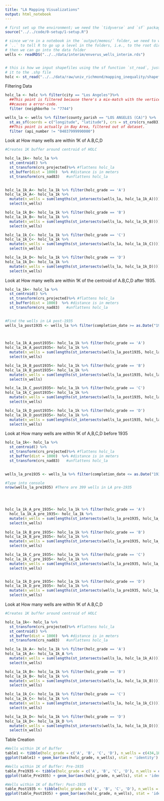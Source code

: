 ```yaml
---
title: "LA Mapping Visualizations"
output: html_notebook
---
```



```r
# first set up the environment; we need the `tidyverse` and `sf` packages
source("../../code/0-setup/1-setup.R")
```


```r
# since we're in a notebook in the `output/memos/` folder, we need to we use the
# `..` to tell R to go up a level in the folders, i.e., to the root directory,
# then we can go into the data folder
wells <- readRDS("../../data/interim/enverus_wells_interim.rds")


# this is how we input shapefiles using the sf function `st_read`, just point
# it to the .shp file
holc <- st_read("../../data/raw/univ_richmond/mapping_inequality/shapefile/holc_ad_data.shp")
```





Filtering Data

```r

holc_la <- holc %>% filter(city == "Los Angeles")%>%
  ##This point is filtered because there's a mix-match with the vertices, which
  ##causes a error-code. 
  filter (neighborho != "7744") 

wells_la <- wells %>% filter(county_parish == "LOS ANGELES (CA)") %>%
  st_as_sf(coords = c("longitude", "latitude"), crs = st_crs(crs_nad83))  %>%
  ##This point is actually in Bay Area, filtered out of dataset. 
  filter (api_number != "04037999990000")
```




Look at How many wells are within 1K of A.B,C,D  

```r
#Creates 1K buffer around centroid of HOLC

holc_la_1k<- holc_la %>%
  st_centroid() %>%
  st_transform(crs_projected)%>% #flattens holc_la
  st_buffer(dist = 1000)  %>% #distance is in meters
  st_transform(crs_nad83)   #unflattens holc_la
  

holc_la_1k_A<- holc_la_1k %>% filter(holc_grade == 'A') 
holc_la_1k_A<- holc_la_1k %>%
  mutate(n_wells = sum(lengths(st_intersects(wells_la, holc_la_1k_A)))) %>%
  select(n_wells) 

holc_la_1k_B<- holc_la_1k %>% filter(holc_grade == 'B') 
holc_la_1k_B<- holc_la_1k %>%
  mutate(n_wells = sum(lengths(st_intersects(wells_la, holc_la_1k_B)))) %>%
  select(n_wells) 

holc_la_1k_C<- holc_la_1k %>% filter(holc_grade == 'C')
holc_la_1k_C<- holc_la_1k %>%
  mutate(n_wells = sum(lengths(st_intersects(wells_la, holc_la_1k_C)))) %>%
  select(n_wells) 

holc_la_1k_D<- holc_la_1k %>% filter(holc_grade == 'D') 
holc_la_1k_D<- holc_la_1k %>%
  mutate(n_wells = sum(lengths(st_intersects(wells_la, holc_la_1k_D))))
  select(n_wells) 
```


Look at How many wells are within 1K of the centroid of A.B,C,D after 1935. 


```r
holc_la_1k<- holc_la %>%
  st_centroid() %>%
  st_transform(crs_projected)%>% #flattens holc_la
  st_buffer(dist = 1000)  %>% #distance is in meters
  st_transform(crs_nad83)   #unflattens holc_la
  

#Find the wells in LA post-1935
wells_la_post1935 <- wells_la %>% filter(completion_date >= as.Date("1934-12-31"))
    


holc_la_1k_A_post1935<- holc_la_1k %>% filter(holc_grade == 'A') 
holc_la_1k_A_post1935<- holc_la_1k %>%
  mutate(n_wells = sum(lengths(st_intersects(wells_la_post1935, holc_la_1k_A_post1935)))) %>% 
  select(n_wells) 

holc_la_1k_B_post1935<- holc_la_1k %>% filter(holc_grade == 'B')
holc_la_1k_B_post1935<- holc_la_1k %>%
  mutate(n_wells = sum(lengths(st_intersects(wells_la_post1935, holc_la_1k_B_post1935)))) %>%
  select(n_wells) 

holc_la_1k_C_post1935<- holc_la_1k %>% filter(holc_grade == 'C') 
holc_la_1k_C_post1935<- holc_la_1k %>%
  mutate(n_wells = sum(lengths(st_intersects(wells_la_post1935, holc_la_1k_C_post1935)))) %>%
  select(n_wells) 

holc_la_1k_D_post1935<- holc_la_1k %>% filter(holc_grade == 'D')  
holc_la_1k_D_post1935<- holc_la_1k %>%
  mutate(n_wells = sum(lengths(st_intersects(wells_la_post1935, holc_la_1k_D_post1935)))) %>%
  select(n_wells) 

```



Look at How many wells are within 1K of A,B,C,D before 1935

```r
holc_la_1k<- holc_la %>%
  st_centroid() %>%
  st_transform(crs_projected)%>% #flattens holc_la
  st_buffer(dist = 1000)  %>% #distance is in meters
  st_transform(crs_nad83)   #unflattens holc_la
 

wells_la_pre1935 <- wells_la %>% filter(completion_date <= as.Date("1934-12-31"))

#Type into console
nrow(wells_la_pre1935) #There are 399 wells in LA pre-1935

    


holc_la_1k_A_pre_1935<- holc_la_1k %>% filter(holc_grade == 'A')
  holc_la_1k_A_pre_1935<- holc_la_1k %>%
  mutate(n_wells = sum(lengths(st_intersects(wells_la_pre1935, holc_la_1k_A_pre_1935)))) 
  select(n_wells) 
  
holc_la_1k_B_pre_1935<- holc_la_1k %>% filter(holc_grade == 'B') 
holc_la_1k_B_pre_1935<- holc_la_1k %>%
  mutate(n_wells = sum(lengths(st_intersects(wells_la_pre1935, holc_la_1k_B_pre_1935)))) %>%
  select(n_wells) 

holc_la_1k_C_pre_1935<- holc_la_1k %>% filter(holc_grade == 'C') 
holc_la_1k_C_pre_1935<- holc_la_1k %>%
  mutate(n_wells = sum(lengths(st_intersects(wells_la_pre1935, holc_la_1k_C_pre_1935)))) %>%
  select(n_wells) 


holc_la_1k_D_pre_1935<- holc_la_1k %>% filter(holc_grade == 'D')
holc_la_1k_D_pre_1935<- holc_la_1k %>%
  mutate(n_wells = sum(lengths(st_intersects(wells_la_pre1935, holc_la_1k_D_pre_1935))))
  select(n_wells) 

```





Look at How many wells are within 1K of A.B,C,D  

```r
#Creates 1K buffer around centroid of HOLC

holc_la_1k<- holc_la %>%
  st_transform(crs_projected)%>% #flattens holc_la
  st_centroid() %>%
  st_buffer(dist = 1000)  %>% #distance is in meters
  st_transform(crs_nad83)   #unflattens holc_la

holc_la_1k_A<- holc_la_1k %>% filter(holc_grade == 'A') 
holc_la_1k_A<- holc_la_1k_A %>% 
  mutate(n_wells = sum(lengths(st_intersects(wells_la, holc_la_1k_A)))) %>%
  select(n_wells) 

holc_la_1k_B<- holc_la_1k %>% filter(holc_grade == 'B')
holc_la_1k_B<- holc_la_1k %>%
  mutate(n_wells = sum(lengths(st_intersects(wells_la, holc_la_1k_B)))) %>%
  select(n_wells) 

holc_la_1k_C<- holc_la_1k %>% filter(holc_grade == 'C') 
holc_la_1k_C<- holc_la_1k %>%  
  mutate(n_wells = sum(lengths(st_intersects(wells_la, holc_la_1k_C)))) %>%
  select(n_wells) 

holc_la_1k_D<- holc_la_1k %>% filter(holc_grade == 'D')
holc_la_1k_D<- holc_la_1k_D %>%
  mutate(n_wells = sum(lengths(st_intersects(wells_la, holc_la_1k_D))))%>%
  select(n_wells) 
```




Table Creation 

```r

#Wells within 1K of Buffer
table1 <- tibble(holc_grade = c('A', 'B', 'C', 'D'), n_wells = c(434,1819,3152,3584))
ggplot(table1) + geom_bar(aes(holc_grade, n_wells), stat = 'identity') + theme_classic()

```

```r
#Wells within 1K of Buffer: Pre-1935
table_Pre1935 <- tibble(holc_grade = c('A', 'B', 'C', 'D'), n_wells = c(0,42,65,62))
ggplot(table_Pre1935) + geom_bar(aes(holc_grade, n_wells), stat = 'identity') + theme_classic()

```

```r
#Wells within 1K of Buffer: Post-1935
table_Post1935 <- tibble(holc_grade = c('A', 'B', 'C', 'D'), n_wells = c(222,645,856,1244))
ggplot(table_Post1935) + geom_bar(aes(holc_grade, n_wells), stat = 'identity') + theme_classic()

```


